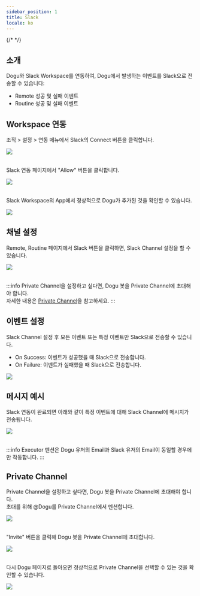 ```yaml
---
sidebar_position: 1
title: Slack
locale: ko
---
```




<CloudBadge />
{/* <TestBadge /> */}

## 소개

Dogu와 Slack Workspace를 연동하여, Dogu에서 발생하는 이벤트를 Slack으로 전송할 수 있습니다:

- Remote 성공 및 실패 이벤트
- Routine 성공 및 실패 이벤트

## Workspace 연동

조직 > 설정 > 연동 메뉴에서 Slack의 Connect 버튼을 클릭합니다.

<img src={slack_integration} />

<br />
<br />

Slack 연동 페이지에서 "Allow" 버튼을 클릭합니다.

<img src={slack_integration_2} />

<br />
<br />

Slack Workspace의 App에서 정상적으로 Dogu가 추가된 것을 확인할 수 있습니다.

<img src={slack_bot_in_app} />

## 채널 설정

Remote, Routine 페이지에서 Slack 버튼을 클릭하면, Slack Channel 설정을 할 수 있습니다.

<img src={slack_channel} />

<br />
<br />

:::info
Private Channel을 설정하고 싶다면, Dogu 봇을 Private Channel에 초대해야 합니다.  
자세한 내용은 [Private Channel](#private-channel)을 참고하세요.
:::

## 이벤트 설정

Slack Channel 설정 후 모든 이벤트 또는 특정 이벤트만 Slack으로 전송할 수 있습니다.

- On Success: 이벤트가 성공했을 때 Slack으로 전송합니다.
- On Failure: 이벤트가 실패했을 때 Slack으로 전송합니다.

<img src={slack_event} />

## 메시지 예시

Slack 연동이 완료되면 아래와 같이 특정 이벤트에 대해 Slack Channel에 메시지가 전송됩니다.

<img src={slack_message_example} />

<br />
<br />

:::info
Executor 멘션은 Dogu 유저의 Email과 Slack 유저의 Email이 동일할 경우에만 작동합니다.
:::

## Private Channel

Private Channel을 설정하고 싶다면, Dogu 봇을 Private Channel에 초대해야 합니다.  
초대를 위해 @Dogu를 Private Channel에서 멘션합니다.

<img src={slack_call_bot_in_private} />

<br />
<br />

"Invite" 버튼을 클릭해 Dogu 봇을 Private Channel에 초대합니다.

<img src={slack_bot_in_channel} />

<br />
<br />

다시 Dogu 페이지로 돌아오면 정상적으로 Private Channel을 선택할 수 있는 것을 확인할 수 있습니다.

<img src={slack_private_channel} />
